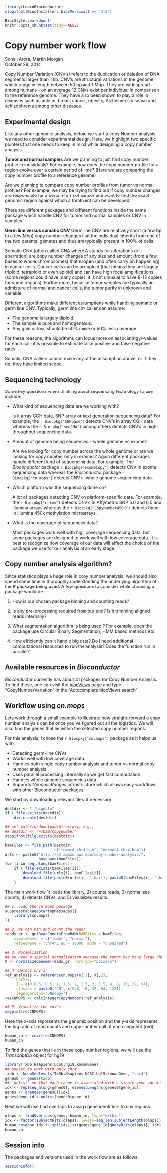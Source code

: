 <!--
%\VignetteIndexEntry{02.2.1 Copy Number}
%\VignettePackage{LearnBioconductor}
%\VignetteEngine{knitr::knitr}
-->

```r
library(LearnBioconductor)
stopifnot(BiocInstaller::biocVersion() == "3.0")
```

```r
BiocStyle::markdown()
knitr::opts_chunk$set(tidy=FALSE)
```

# Copy number work flow

Sonali Arora, Martin Morgan<br/>
October 28, 2014

Copy Number Variation (CNV's) refers to the duplication or deletion of
DNA segments larger than 1 kb. CNV's are structural variations in the
genome which range in length between 50 bp and 1 Mbp. They are
widespread among humans - on an average 12 CNVs exist per individual
in comparison to the reference genome. They have also been shown to
play a role in diseases such as autism, breast cancer, obesity,
Alzheimer’s disease and schizophrenia among other diseases.

## Experimental design

Like any other genomic analysis, before we start a copy Number
analysis, we need to consider experimental design. Here, we highlight
two specific pointers that one needs to keep in mind while designing a
copy number analysis.

**Tumor and normal samples** Are we planning to just find copy number
profile in individuals? For example, how does the copy number profile
for a region evolve over a certain period of time? (Here we are
comparing the copy number profile to a reference genome)

Are we planning to compare copy number profiles from tumor vs normal
profiles?  For example, we may be trying to find out if copy number
changes are responsible for a certain form of cancer and want to find
the exact genomic region against which a treatment can be developed.

There are different packages and different functions inside the same
package which handle CNV for tumor and normal samples or CNV in
samples.

**Germ line versus somatic CNV** Germ line CNV are relatively short
(a few bp to a few Mbp) copy number changes that the individual
inherits from one of the two parental gametes and thus are typically
present in 100% of cells.

Somatic CNV (often called CNA where A stands for alterations or aberration) are
copy number changes of any size and amount (from a few bases to whole 
chromosomes) that happen (and often carry on happening) in cancer cells. 
Cancer cells can be aneuploid (that means they are largely triploid, 
tetraploid or even aploid) and can have high focal amplifications 
(some regions could have many copies: it is not unusual to have 8-12 copies for 
some regions). Furthermore, because tumor samples are typically an admixture 
of normal and cancer cells, the tumor purity in unknown and variable. 

Different algorithms make different assumptions while handling somatic
or germ line CNV. Typically, germ line cnv caller can assume:

- The genome is largely diploid.
- The sample is pure and homogeneous.
- Any gain or loss should be 50% move or 50% less coverage.

For these reasons, the algorithms can focus more on associating
_p_-values for each call; it is possible to estimate false positive
and false negative rates.

Somatic CNA callers cannot make any of the assumption above, or if
they do, they have limited scope.
  
## Sequencing technology

Some key questions when thinking about sequencing technology to use
include:

+   What kind of sequencing data are we working with? 

    Is it array CGH data, SNP array or next generation sequencing
    data? For example, the `r Biocpkg("CGHbase")` detects CNV's in
    array CGH data whereas the `r Biocpkg("seqCNA")` among others
    detects CNV's in high-throughput sequencing data.
  
+   Amount of genome being sequenced - whole genome vs exome?

    Are we looking for copy number across the whole genome or are we
    looking for copy number only in exomes? Again different packages
    handle different kind of sequencing data. For example, The
    _Bioconductor_ package `r Biocpkg("exomeCopy")` detects CNV in
    exome sequencing data whereas the _Bioconductor_ package 
    `r Biocpkg("cn.mops")` detects CNV in whole genome sequencing data.
  
+   Which platform was the sequencing done on?

    A lot of packages detecting CNV on platform-specific data. 
    For example, the `r Biocpkg("crlmm")` detects CNV's in Affymetrix SNP 5.0 
    and 6.0 and Illumina arrays whereas the `r Biocpkg("CopyNumber450K")` 
    detects them in Illumina 450k methylation microarrays. 
  
+   What is the coverage of sequenced data?

    Most packages work well with high coverage sequencing data, but
    some packages are designed to work well with low coverage data. It
    is best to recognize how coverage of our data will affect the
    choice of the package we use for our analysis at an early stage.
    
## Copy number analysis algorithm?
    
Since statistics plays a huge role in copy number analysis, we should
also spend some time in thoroughly understanding the underlying
algorithm of the _R_ package being used. A few questions to consider
while choosing a package would be -

1. How is our chosen package binning and counting reads?

2. Is any pre-processing required from our end? Is it trimming aligned
   reads internally?

3. What segmentation algorithm is being used ? For example, does the
   package use Circular Binary Segmentation, HMM based methods etc.

4. How efficiently can it handle big data? Do I need additional
   computational resources to run the analysis? Does the function run
   in parallel?
  
## Available resources in _Bioconductor_ 

_Bioconductor_ currently has about 41 packages for Copy Number
Analysis.  To find these, one can visit the
[biocViews](http://bioconductor.org/packages/devel/BiocViews.html#___Software.)
page and type "CopyNumberVariation" in the "Autocomplete biocViews
search"

## Workflow using _cn.mops_

Lets work through a small example to illustrate how straight-forward a
copy number analysis can be once you've figured out all the
logistics. We will also find the genes that lie within the detected
copy number regions.

For this analysis, I chose the `r Biocpkg("cn.mops")` package as it
helps us with

- Detecting germ-line CNVs
- Works well with low coverage data 
- Handles both single copy number analysis and tumor vs normal copy
  number analysis
- Uses parallel processing internally so we get fast computation
- Handles whole genome sequencing data
- Supports _GenomicRanges_ infrastructure which allows easy workflows
  with other Bioconductor packages.

We start by downloading relevant files, if necessary

```r
destdir <- "./bigdata"
if (!file.exists(destdir))
    dir.create(destdir)
```

```r
## set path/to/download/directory, e.g.,
## destdir <- "~/bam/copynumber"
stopifnot(file.exists(destdir))

bamFiles <- file.path(destdir,
                      c("tumorA.chr4.bam", "normalA.chr4.bam"))
urls <- paste0("http://s3.amazonaws.com/copy-number-analysis/",
               basename(bamFiles))
for (i in seq_along(bamFiles))
    if (!file.exists(bamFiles[i])) {
        download.file(urls[i], bamFiles[i])
        download.file(paste0(urls[i], ".bai"), paste0(bamFiles[i], ".bai"))
    }
```

The main work flow 1) loads the library; 2) counts reads; 3)
normalizes counts; 4) detects CNVs; and 5) visualizes results.

```r
## 1. Load the cn.mops package
suppressPackageStartupMessages({
    library(cn.mops)
})

## 2. We can bin and count the reads
reads_gr <- getReadCountsFromBAM(BAMFiles = bamFiles,
    sampleNames = c("tumor", "normal"),
    refSeqName = "chr4", WL = 10000, mode = "unpaired")

## 3. Noramlization
## We need a special normalization because the tumor has many large CNVs
X <- normalizeGenome(reads_gr, normType="poisson")

## 4. Detect cnv's
ref_analysis <- referencecn.mops(X[,1], X[,2],
     norm=0, 
     I = c(0.025, 0.5, 1, 1.5, 2, 2.5, 3, 3.5, 4, 8, 16, 32, 64), 
     classes = paste0("CN", c(0:8, 16, 32, 64, 128)),
     segAlgorithm="DNAcopy")
resCNMOPS <- calcIntegerCopyNumbers(ref_analysis)

## 5. Visualize the cnv's
segplot(resCNMOPS)
```

Here the x-axis represents the genomic position and the y-axis
represents the log ratio of read counts and copy number call of each
segment (red)

```r
human_cn <- cnvr(resCNMOPS)
human_cn
```

To find the genes that lie in these copy number regions, we will use
the _TranscriptDb_ object for hg19

```r
library(TxDb.Hsapiens.UCSC.hg19.knownGene)
## subset to work with only chr4
txdb <- keepSeqlevels(TxDb.Hsapiens.UCSC.hg19.knownGene, "chr4")
genes0 <- genes(txdb)
## 'unlist' so that each range is associated with a single gene identifier
idx <- rep(seq_along(genes0), elementLengths(genes0$gene_id))
genes <- granges(genes0)[idx]
genes$gene_id = unlist(genes0$gene_id)
```

Next we will use find overlaps to assign gene identifiers to cnv
regions.

```r
olaps <- findOverlaps(genes, human_cn, type="within")
idx <- factor(subjectHits(olaps), levels=seq_len(subjectLength(olaps)))
human_cn$gene_ids <- splitAsList(genes$gene_id[queryHits(olaps)], idx)
human_cn
```

## Session info

The packages and versions used in this work flow are as follows:

```r
sessionInfo()
```
